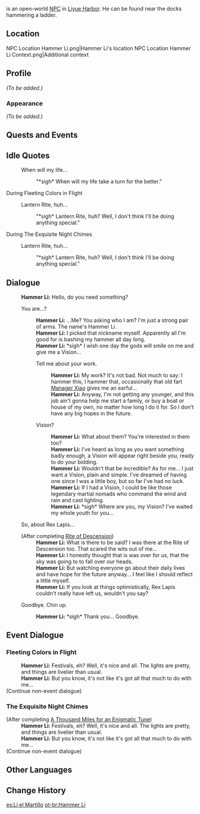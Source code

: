 {{Meta
<!-- REMOVE THIS TEMPLATE AFTER ADDING MISSING INFO -->
|missing_NPC_profile  = yes
}}
{{Character Infobox
|image            = NPC Hammer Li.png
|type             = Open-World NPC
|region           = Liyue
|location         = Liyue
|title            = Dockyard Laborer
}}
{{Lang|'''Hammer Li'''|zh=李锤子|zh_rm=Lǐ Chuízi}} is an open-world [[NPC]] in [[Liyue Harbor]]. He can be found near the docks hammering a ladder.

==Location==
<gallery>
NPC Location Hammer Li.png|Hammer Li's location
NPC Location Hammer Li Context.png|Additional context
</gallery>

==Profile==
<!--detailed story/lore information goes here-->
''(To be added.)''

===Appearance===
''(To be added.)''

==Quests and Events==
{{Quests and Events}}

==Idle Quotes==
{{Dialogue Start}}
:{{DIcon|Idle}} When will my life...
::{{A|VO Hammer Li 01.ogg}} "*sigh* When will my life take a turn for the better."
{{Dialogue End}}

;During Fleeting Colors in Flight
{{Dialogue Start}}
:{{DIcon|Idle}} Lantern Rite, huh...
::{{A|VO Hammer Li Lantern Rite 01.ogg}} "*sigh* Lantern Rite, huh? Well, I don't think I'll be doing anything special."
{{Dialogue End}}

;During The Exquisite Night Chimes
{{Dialogue Start}}
:{{DIcon|Idle}} Lantern Rite, huh...
::{{A|VO Hammer Li Lantern Rite 01.ogg}} "*sigh* Lantern Rite, huh? Well, I don't think I'll be doing anything special."
{{Dialogue End}}

==Dialogue==
{{Dialogue Start}}
:'''Hammer Li:''' Hello, do you need something?
:{{DIcon}} You are...?
::'''Hammer Li:''' ...Me? You asking who I am? I'm just a strong pair of arms. The name's Hammer Li.
::'''Hammer Li:''' I picked that nickname myself. Apparently all I'm good for is bashing my hammer all day long.
::'''Hammer Li:''' *sigh* I wish one day the gods will smile on me and give me a Vision...
::{{DIcon}} Tell me about your work.
:::'''Hammer Li:''' My work? It's not bad. Not much to say: I hammer this, I hammer that, occasionally that old fart [[Manager Xiao]] gives me an earful...
:::'''Hammer Li:''' Anyway, I'm not getting any younger, and this job ain't gonna help me start a family, or buy a boat or house of my own, no matter how long I do it for. So I don't have any big hopes in the future.
::{{DIcon}} Vision?
:::'''Hammer Li:''' What about them? You're interested in them too?
:::'''Hammer Li:''' I've heard as long as you want something badly enough, a Vision will appear right beside you, ready to do your bidding.
:::'''Hammer Li:''' Wouldn't that be incredible? As for me... I just want a Vision, plain and simple. I've dreamed of having one since I was a little boy, but so far I've had no luck.
:::'''Hammer Li:''' If I had a Vision, I could be like those legendary martial nomads who command the wind and rain and cast lighting.
:::'''Hammer Li:''' *sigh* Where are you, my Vision? I've waited my whole youth for you...
:{{DIcon}} So, about Rex Lapis...
:;(After completing [[Rite of Descension]])
::'''Hammer Li:''' What is there to be said? I was there at the Rite of Descension too. That scared the wits out of me...
::'''Hammer Li:''' I honestly thought that is was over for us, that the sky was going to to fall over our heads.
::'''Hammer Li:''' But watching everyone go about their daily lives and have hope for the future anyway... I feel like I should reflect a little myself.
::'''Hammer Li:''' If you look at things optimistically, Rex Lapis couldn't really have left us, wouldn't you say?
:{{DIcon}} Goodbye. Chin up.
::'''Hammer Li:''' *sigh* Thank you... Goodbye.
{{Dialogue End}}

==Event Dialogue==
===Fleeting Colors in Flight===
{{Dialogue Start}}
:'''Hammer Li:''' Festivals, eh? Well, it's nice and all. The lights are pretty, and things are livelier than usual.
:'''Hammer Li:''' But you know, it's not like it's got all that much to do with me...
;(Continue non-event dialogue)
{{Dialogue End}}

===The Exquisite Night Chimes===
{{Dialogue Start}}
;(After completing [[A Thousand Miles for an Enigmatic Tune]])
:'''Hammer Li:''' Festivals, eh? Well, it's nice and all. The lights are pretty, and things are livelier than usual.
:'''Hammer Li:''' But you know, it's not like it's got all that much to do with me...
;(Continue non-event dialogue)
{{Dialogue End}}

==Other Languages==
{{Other Languages
|default_hidden = 1
|en      = Hammer Li
|zhs     = 李锤子
|zhs_rm  = Lǐ Chuízi
|zht     = 李錘子
|zht_rm  = Lǐ Chuízi
|ja      = 李槌
|ja_rm   = Ri Tsuchi{{Assumed}}
|ko      = {{tt|이|李}}망치
|ko_rm   = I Mangchi
|es      = Li el Martillo
|fr      = Marteau Li
|ru      = Молот Ли
|th      = Hammer Li
|vi      = Li Cầm Búa
|de      = Hammer Li
|id      = Hammer Li
|pt      = Hammer Li
|tr      = Çekiç Li
|it      = Martello Li
}}

==Change History==
{{Change History|1.0}}

[[es:Li el Martillo]]
[[pt-br:Hammer Li]]